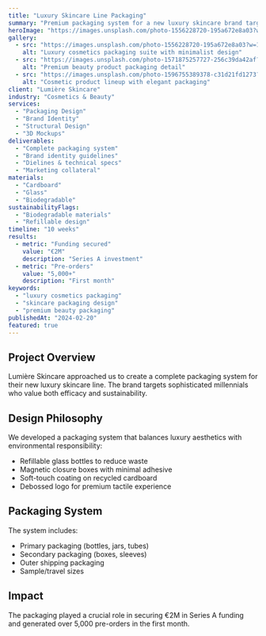 ```yaml
---
title: "Luxury Skincare Line Packaging"
summary: "Premium packaging system for a new luxury skincare brand targeting sophisticated millennials"
heroImage: "https://images.unsplash.com/photo-1556228720-195a672e8a03?w=1920&h=1080&fit=crop"
gallery:
  - src: "https://images.unsplash.com/photo-1556228720-195a672e8a03?w=1200&h=900&fit=crop"
    alt: "Luxury cosmetics packaging suite with minimalist design"
  - src: "https://images.unsplash.com/photo-1571875257727-256c39da42af?w=1200&h=900&fit=crop"
    alt: "Premium beauty product packaging detail"
  - src: "https://images.unsplash.com/photo-1596755389378-c31d21fd1273?w=1200&h=900&fit=crop"
    alt: "Cosmetic product lineup with elegant packaging"
client: "Lumière Skincare"
industry: "Cosmetics & Beauty"
services:
  - "Packaging Design"
  - "Brand Identity"
  - "Structural Design"
  - "3D Mockups"
deliverables:
  - "Complete packaging system"
  - "Brand identity guidelines"
  - "Dielines & technical specs"
  - "Marketing collateral"
materials:
  - "Cardboard"
  - "Glass"
  - "Biodegradable"
sustainabilityFlags:
  - "Biodegradable materials"
  - "Refillable design"
timeline: "10 weeks"
results:
  - metric: "Funding secured"
    value: "€2M"
    description: "Series A investment"
  - metric: "Pre-orders"
    value: "5,000+"
    description: "First month"
keywords:
  - "luxury cosmetics packaging"
  - "skincare packaging design"
  - "premium beauty packaging"
publishedAt: "2024-02-20"
featured: true
---
```


## Project Overview

Lumière Skincare approached us to create a complete packaging system for their new luxury skincare line. The brand targets sophisticated millennials who value both efficacy and sustainability.

## Design Philosophy

We developed a packaging system that balances luxury aesthetics with environmental responsibility:
- Refillable glass bottles to reduce waste
- Magnetic closure boxes with minimal adhesive
- Soft-touch coating on recycled cardboard
- Debossed logo for premium tactile experience

## Packaging System

The system includes:
- Primary packaging (bottles, jars, tubes)
- Secondary packaging (boxes, sleeves)
- Outer shipping packaging
- Sample/travel sizes

## Impact

The packaging played a crucial role in securing €2M in Series A funding and generated over 5,000 pre-orders in the first month.
